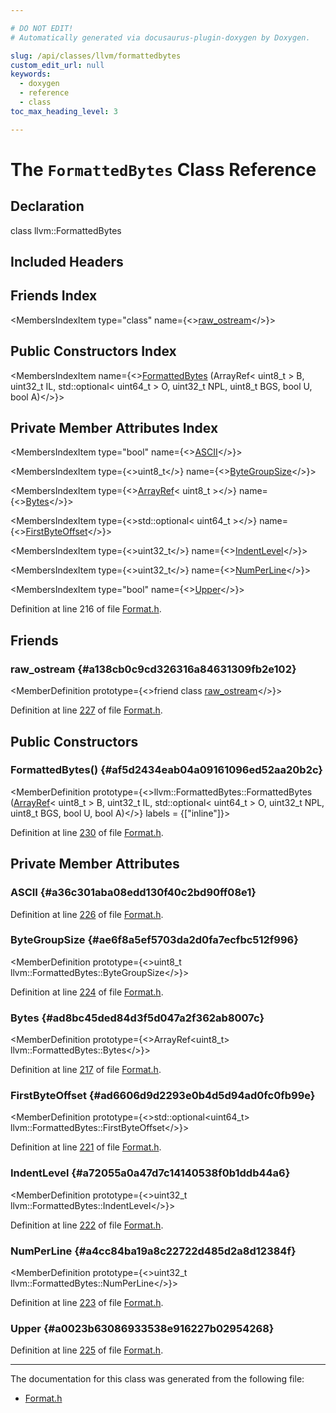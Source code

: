 ```yaml
---

# DO NOT EDIT!
# Automatically generated via docusaurus-plugin-doxygen by Doxygen.

slug: /api/classes/llvm/formattedbytes
custom_edit_url: null
keywords:
  - doxygen
  - reference
  - class
toc_max_heading_level: 3

---
```





# The `FormattedBytes` Class Reference

<DoxygenPage pluginConfig={pluginConfig}>



## Declaration

<CodeBlock>class llvm::FormattedBytes</CodeBlock>

## Included Headers

<IncludesList>
<IncludesListItem
  filePath="llvm/Support/Format.h"
  permalink="/docs/api/files/include/include/llvm/include/llvm/support/format-h"
  isLocal="true" />
</IncludesList>

## Friends Index

<MembersIndex>

<MembersIndexItem
  type="class"
  name={<><a href="#a138cb0c9cd326316a84631309fb2e102">raw&#95;ostream</a></>}>
</MembersIndexItem>

</MembersIndex>

## Public Constructors Index

<MembersIndex>

<MembersIndexItem
  name={<><a href="#af5d2434eab04a09161096ed52aa20b2c">FormattedBytes</a> (ArrayRef&lt; uint8&#95;t &gt; B, uint32&#95;t IL, std::optional&lt; uint64&#95;t &gt; O, uint32&#95;t NPL, uint8&#95;t BGS, bool U, bool A)</>}>
</MembersIndexItem>

</MembersIndex>

## Private Member Attributes Index

<MembersIndex>

<MembersIndexItem
  type="bool"
  name={<><a href="#a36c301aba08edd130f40c2bd90ff08e1">ASCII</a></>}>
</MembersIndexItem>

<MembersIndexItem
  type={<>uint8&#95;t</>}
  name={<><a href="#ae6f8a5ef5703da2d0fa7ecfbc512f996">ByteGroupSize</a></>}>
</MembersIndexItem>

<MembersIndexItem
  type={<><a href="/docs/api/classes/llvm/arrayref">ArrayRef</a>&lt; uint8&#95;t &gt;</>}
  name={<><a href="#ad8bc45ded84d3f5d047a2f362ab8007c">Bytes</a></>}>
</MembersIndexItem>

<MembersIndexItem
  type={<>std::optional&lt; uint64&#95;t &gt;</>}
  name={<><a href="#ad6606d9d2293e0b4d5d94ad0fc0fb99e">FirstByteOffset</a></>}>
</MembersIndexItem>

<MembersIndexItem
  type={<>uint32&#95;t</>}
  name={<><a href="#a72055a0a47d7c14140538f0b1ddb44a6">IndentLevel</a></>}>
</MembersIndexItem>

<MembersIndexItem
  type={<>uint32&#95;t</>}
  name={<><a href="#a4cc84ba19a8c22722d485d2a8d12384f">NumPerLine</a></>}>
</MembersIndexItem>

<MembersIndexItem
  type="bool"
  name={<><a href="#a0023b63086933538e916227b02954268">Upper</a></>}>
</MembersIndexItem>

</MembersIndex>


Definition at line 216 of file <a href="/docs/api/files/include/include/llvm/include/llvm/support/format-h">Format.h</a>.

<SectionDefinition>

## Friends

### raw&#95;ostream {#a138cb0c9cd326316a84631309fb2e102}

<MemberDefinition
  prototype={<>friend class <a href="/docs/api/classes/llvm/raw-ostream">raw&#95;ostream</a></>}>

Definition at line <a href="/docs/api/files/include/include/llvm/include/llvm/support/format-h/#l00227">227</a> of file <a href="/docs/api/files/include/include/llvm/include/llvm/support/format-h">Format.h</a>.
</MemberDefinition>

</SectionDefinition>

<SectionDefinition>

## Public Constructors

### FormattedBytes() {#af5d2434eab04a09161096ed52aa20b2c}

<MemberDefinition
  prototype={<>llvm::FormattedBytes::FormattedBytes (<a href="/docs/api/classes/llvm/arrayref">ArrayRef</a>&lt; uint8&#95;t &gt; B, uint32&#95;t IL, std::optional&lt; uint64&#95;t &gt; O, uint32&#95;t NPL, uint8&#95;t BGS, bool U, bool A)</>}
  labels = {["inline"]}>

Definition at line <a href="/docs/api/files/include/include/llvm/include/llvm/support/format-h/#l00230">230</a> of file <a href="/docs/api/files/include/include/llvm/include/llvm/support/format-h">Format.h</a>.
</MemberDefinition>

</SectionDefinition>

<SectionDefinition>

## Private Member Attributes

### ASCII {#a36c301aba08edd130f40c2bd90ff08e1}

<MemberDefinition
  prototype="bool llvm::FormattedBytes::ASCII">

Definition at line <a href="/docs/api/files/include/include/llvm/include/llvm/support/format-h/#l00226">226</a> of file <a href="/docs/api/files/include/include/llvm/include/llvm/support/format-h">Format.h</a>.
</MemberDefinition>

### ByteGroupSize {#ae6f8a5ef5703da2d0fa7ecfbc512f996}

<MemberDefinition
  prototype={<>uint8&#95;t llvm::FormattedBytes::ByteGroupSize</>}>

Definition at line <a href="/docs/api/files/include/include/llvm/include/llvm/support/format-h/#l00224">224</a> of file <a href="/docs/api/files/include/include/llvm/include/llvm/support/format-h">Format.h</a>.
</MemberDefinition>

### Bytes {#ad8bc45ded84d3f5d047a2f362ab8007c}

<MemberDefinition
  prototype={<>ArrayRef&lt;uint8&#95;t&gt; llvm::FormattedBytes::Bytes</>}>

Definition at line <a href="/docs/api/files/include/include/llvm/include/llvm/support/format-h/#l00217">217</a> of file <a href="/docs/api/files/include/include/llvm/include/llvm/support/format-h">Format.h</a>.
</MemberDefinition>

### FirstByteOffset {#ad6606d9d2293e0b4d5d94ad0fc0fb99e}

<MemberDefinition
  prototype={<>std::optional&lt;uint64&#95;t&gt; llvm::FormattedBytes::FirstByteOffset</>}>

Definition at line <a href="/docs/api/files/include/include/llvm/include/llvm/support/format-h/#l00221">221</a> of file <a href="/docs/api/files/include/include/llvm/include/llvm/support/format-h">Format.h</a>.
</MemberDefinition>

### IndentLevel {#a72055a0a47d7c14140538f0b1ddb44a6}

<MemberDefinition
  prototype={<>uint32&#95;t llvm::FormattedBytes::IndentLevel</>}>

Definition at line <a href="/docs/api/files/include/include/llvm/include/llvm/support/format-h/#l00222">222</a> of file <a href="/docs/api/files/include/include/llvm/include/llvm/support/format-h">Format.h</a>.
</MemberDefinition>

### NumPerLine {#a4cc84ba19a8c22722d485d2a8d12384f}

<MemberDefinition
  prototype={<>uint32&#95;t llvm::FormattedBytes::NumPerLine</>}>

Definition at line <a href="/docs/api/files/include/include/llvm/include/llvm/support/format-h/#l00223">223</a> of file <a href="/docs/api/files/include/include/llvm/include/llvm/support/format-h">Format.h</a>.
</MemberDefinition>

### Upper {#a0023b63086933538e916227b02954268}

<MemberDefinition
  prototype="bool llvm::FormattedBytes::Upper">

Definition at line <a href="/docs/api/files/include/include/llvm/include/llvm/support/format-h/#l00225">225</a> of file <a href="/docs/api/files/include/include/llvm/include/llvm/support/format-h">Format.h</a>.
</MemberDefinition>

</SectionDefinition>

<hr/>

The documentation for this class was generated from the following file:

<ul>
<li><a href="/docs/api/files/include/include/llvm/include/llvm/support/format-h">Format.h</a></li>
</ul>

</DoxygenPage>
